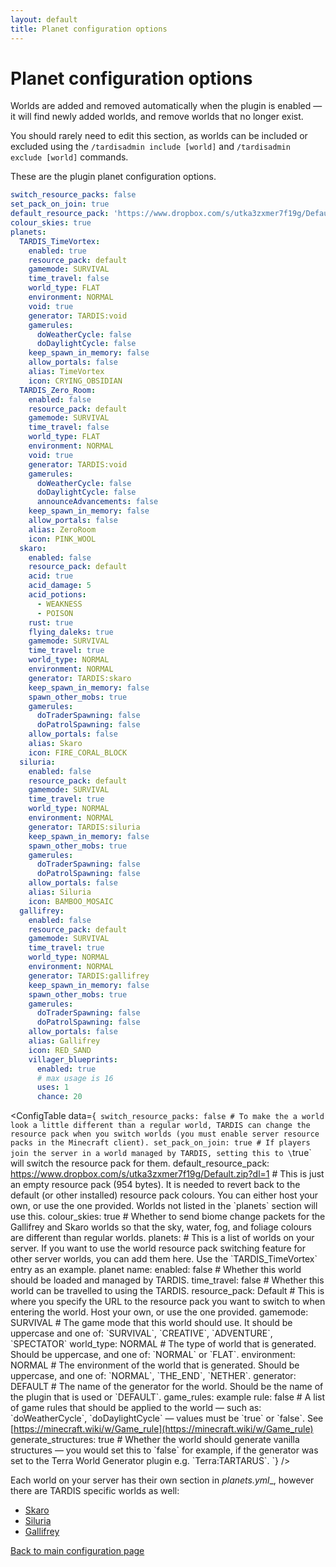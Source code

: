 ```yaml
---
layout: default
title: Planet configuration options
---
```



# Planet configuration options

Worlds are added and removed automatically when the plugin is enabled — it will find newly added worlds, and
remove worlds that no longer exist.

You should rarely need to edit this section, as worlds can be included or excluded using
the `/tardisadmin include [world]` and `/tardisadmin exclude [world]` commands.

These are the plugin planet configuration options.

```yaml title="/plugins/TARDIS/planets.yml"
switch_resource_packs: false
set_pack_on_join: true
default_resource_pack: 'https://www.dropbox.com/s/utka3zxmer7f19g/Default.zip?dl=1'
colour_skies: true
planets:
  TARDIS_TimeVortex:
    enabled: true
    resource_pack: default
    gamemode: SURVIVAL
    time_travel: false
    world_type: FLAT
    environment: NORMAL
    void: true
    generator: TARDIS:void
    gamerules:
      doWeatherCycle: false
      doDaylightCycle: false
    keep_spawn_in_memory: false
    allow_portals: false
    alias: TimeVortex
    icon: CRYING_OBSIDIAN
  TARDIS_Zero_Room:
    enabled: false
    resource_pack: default
    gamemode: SURVIVAL
    time_travel: false
    world_type: FLAT
    environment: NORMAL
    void: true
    generator: TARDIS:void
    gamerules:
      doWeatherCycle: false
      doDaylightCycle: false
      announceAdvancements: false
    keep_spawn_in_memory: false
    allow_portals: false
    alias: ZeroRoom
    icon: PINK_WOOL
  skaro:
    enabled: false
    resource_pack: default
    acid: true
    acid_damage: 5
    acid_potions:
      - WEAKNESS
      - POISON
    rust: true
    flying_daleks: true
    gamemode: SURVIVAL
    time_travel: true
    world_type: NORMAL
    environment: NORMAL
    generator: TARDIS:skaro
    keep_spawn_in_memory: false
    spawn_other_mobs: true
    gamerules:
      doTraderSpawning: false
      doPatrolSpawning: false
    allow_portals: false
    alias: Skaro
    icon: FIRE_CORAL_BLOCK
  siluria:
    enabled: false
    resource_pack: default
    gamemode: SURVIVAL
    time_travel: true
    world_type: NORMAL
    environment: NORMAL
    generator: TARDIS:siluria
    keep_spawn_in_memory: false
    spawn_other_mobs: true
    gamerules:
      doTraderSpawning: false
      doPatrolSpawning: false
    allow_portals: false
    alias: Siluria
    icon: BAMBOO_MOSAIC
  gallifrey:
    enabled: false
    resource_pack: default
    gamemode: SURVIVAL
    time_travel: true
    world_type: NORMAL
    environment: NORMAL
    generator: TARDIS:gallifrey
    keep_spawn_in_memory: false
    spawn_other_mobs: true
    gamerules:
      doTraderSpawning: false
      doPatrolSpawning: false
    allow_portals: false
    alias: Gallifrey
    icon: RED_SAND
    villager_blueprints:
      enabled: true
      # max usage is 16
      uses: 1
      chance: 20

```

<ConfigTable data={`
switch_resource_packs: false # To make the a world look a little different than a regular world, TARDIS can change the resource pack when you switch worlds (you must enable server resource packs in the Minecraft client).
set_pack_on_join: true # If players join the server in a world managed by TARDIS, setting this to \`true\` will switch the resource pack for them.
default_resource_pack: https://www.dropbox.com/s/utka3zxmer7f19g/Default.zip?dl=1 # This is just an empty resource pack (954 bytes). It is needed to revert back to the default (or other installed) resource pack colours. You can either host your own, or use the one provided. Worlds not listed in the \`planets\` section will use this.
colour_skies: true # Whether to send biome change packets for the Gallifrey and Skaro worlds so that the sky, water, fog, and foliage colours are different than regular worlds.
planets: # This is a list of worlds on your server. If you want to use the world resource pack switching feature for other server worlds, you can add them here. Use the \`TARDIS_TimeVortex\` entry as an example.
    planet name:
        enabled: false # Whether this world should be loaded and managed by TARDIS.
        time_travel: false # Whether this world can be travelled to using the TARDIS.
        resource_pack: Default # This is where you specify the URL to the resource pack you want to switch to when entering the world. Host your own, or use the one provided.
        gamemode: SURVIVAL # The game mode that this world should use. It should be uppercase and one of: \`SURVIVAL\`, \`CREATIVE\`, \`ADVENTURE\`, \`SPECTATOR\`
        world_type: NORMAL # The type of world that is generated. Should be uppercase, and one of: \`NORMAL\` or \`FLAT\`.
        environment: NORMAL # The environment of the world that is generated. Should be uppercase, and one of: \`NORMAL\`, \`THE_END\`, \`NETHER\`.
        generator: DEFAULT # The name of the generator for the world. Should be the name of the plugin that is used or \`DEFAULT\`.
        game_rules:
            example rule: false # A list of game rules that should be applied to the world — such as: \`doWeatherCycle\`, \`doDaylightCycle\` — values must be \`true\` or \`false\`. See [https://minecraft.wiki/w/Game_rule](https://minecraft.wiki/w/Game_rule)
        generate_structures: true # Whether the world should generate vanilla structures — you would set this to \`false\` for example, if the generator was set to the Terra World Generator plugin e.g. \`Terra:TARTARUS\`.
`} />

Each world on your server has their own section in _planets.yml__, however there are TARDIS specific worlds as
well:

- [Skaro](planets#planet-skaro)
- [Siluria](planets#planet-siluria)
- [Gallifrey](planets#planet-gallifrey)

[Back to main configuration page](category/plugin-configuration)
